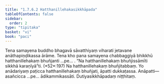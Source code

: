 ```yaml
---
title: "1.7.6.2 Hatthanillehakasikkhāpada"
tableOfContents: false
sidebar:
  order: 2
type: "tipitaka"
basket: "vi"
book: "paci"
---
```



<DynamicBreadcrumb />

<Division number="628" book="paci" e="ch" v="2" p="259">

<Paragraph number="1945" book="paci">
Tena samayena buddho bhagavā sāvatthiyaṃ viharati jetavane anāthapiṇḍikassa ārāme. Tena kho pana samayena chabbaggiyā bhikkhū hatthanillehakaṃ bhuñjanti …pe… .
</Paragraph>

<Paragraph number="1946" book="paci">
<Emphasis>“Na hatthanillehakaṃ bhuñjissāmīti sikkhā karaṇīyā”</Emphasis>ti. (*52*:<Emphasis>197</Emphasis>)
</Paragraph>

<Paragraph number="1947" book="paci">
Na hatthanillehakaṃ bhuñjitabbaṃ. Yo anādariyaṃ paṭicca hatthanillehakaṃ bhuñjati, āpatti dukkaṭassa.
</Paragraph>

<Paragraph number="1948" book="paci">
Anāpatti— asañcicca …pe… ādikammikassāti.

</Paragraph>
</Division>

<Paragraph number="1949" type="center" book="paci">
Dutiyasikkhāpadaṃ niṭṭhitaṃ.
</Paragraph>